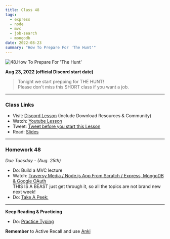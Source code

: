 ```yaml
---
title: Class 48
tags:
  - express
  - node
  - mvc
  - job-search
  - mongodb
date: 2022-08-23
summary: "How To Prepare For 'The Hunt'"
---
```


![48.How To Prepare For 'The Hunt'](https://cdn.hashnode.com/res/hashnode/image/upload/v1676725202787/5A519yJay.png?auto=compress)

**Aug 23, 2022 (official Discord start date)**

> Tonight we start prepping for THE HUNT! <br /> Please don't miss this SHORT class if you want a job.

<hr />

### Class Links

- Visit: [Discord Lesson](https://discord.com/channels/735923219315425401/738891289071714388/1011750764605095936) (Include Download Resources & Community)
- Watch: [Youtube Lesson](https://youtu.be/2ObpRuvmT48)
- Tweet: [Tweet before you start this Lesson](https://twitter.com/leonnoel/status/1562190629513228288)
- Read: [Slides](https://slides.com/leonnoel/100devs2-the-hunt)

<hr />

### Homework 48

_Due Tuesday - (Aug. 25th)_

- Do: Build a MVC lecture
- Watch: [Traversy Media / Node.js App From Scratch / Express, MongoDB & Google OAuth](https://youtu.be/SBvmnHTQIPY) <br /> THIS IS A BEAST just get through it, so all the topics are not brand new next week!
- Do: [Take A Peek:](https://github.com/100devs/todo-mvc-auth-local)

<hr />

**Keep Reading & Practicing**

- Do: [Practice Typing](https://www.keybr.com/)

**Remember** to Active Recall and use [Anki](https://apps.ankiweb.net/)

